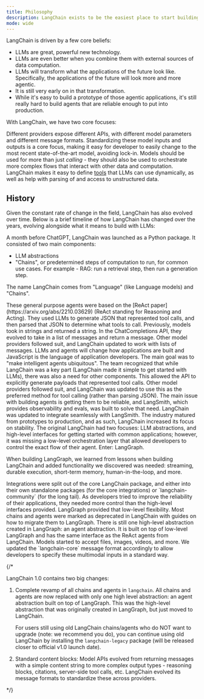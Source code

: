 ```yaml
---
title: Philosophy
description: LangChain exists to be the easiest place to start building with LLMs, while also being flexible and production-ready.
mode: wide
---
```



<AlphaCallout />

LangChain is driven by a few core beliefs:

- LLMs are great, powerful new technology.
- LLMs are even better when you combine them with external sources of data computation.
- LLMs will transform what the applications of the future look like. Specifically, the applications of the future will look more and more agentic.
- It is still very early on in that transformation.
- While it's easy to build a prototype of those agentic applications, it's still really hard to build agents that are reliable enough to put into production.

With LangChain, we have two core focuses:

<Steps>
<Step title="We want to make it possible for developers to build with whatever the best model is at the time.">

Different providers expose different APIs, with different model parameters and different message formats.
Standardizing these model inputs and outputs is a core focus, making it easy for developer to easily change to the most recent state-of-the-art model, avoiding lock-in.
</Step>
<Step title="We want to make it easy to use these models to orchestrate more complex flows that interact with other data and computation.">
Models should be used for more than just *calling* - they should also be used to orchestrate more complex flows that interact with other data and computation. LangChain makes it easy to define [tools](/oss/langchain/tools) that LLMs can use dynamically, as well as help with parsing of and access to unstructured data.
</Step>
</Steps>

## History

Given the constant rate of change in the field, LangChain has also evolved over time. Below is a brief timeline of how LangChain has changed over the years, evolving alongside what it means to build with LLMs:

<Card title="October 24, 2022: LangChain launched as a Python package" horizontal>
A month before ChatGPT, LangChain was launched as a Python package. It consisted of two main components:

- LLM abstractions
- "Chains", or predetermined steps of computation to run, for common use cases. For example - RAG: run a retrieval step, then run a generation step.

The name LangChain comes from "Language" (like Language models) and "Chains".
</Card>


<Card title="December 2022: The first general purpose agents were added to LangChain." horizontal>
These general purpose agents were based on the [ReAct paper](https://arxiv.org/abs/2210.03629) (ReAct standing for Reasoning and Acting). They used LLMs to generate JSON that represented tool calls, and then parsed that JSON to determine what tools to call.
</Card>


<Card title="January 2023: OpenAI releases a 'Chat Completion' API" horizontal>
Previously, models took in strings and returned a string. In the ChatCompletions API, they evolved to take in a list of messages and return a message. Other model providers followed suit, and LangChain updated to work with lists of messages.
</Card>

<Card title="January 2023: LangChain releases a JavaScript version" horizontal>
LLMs and agents will change how applications are built and JavaScript is the language of application developers.
</Card>

<Card title="February 2023: LangChain Inc. was formed as a company around the open source LangChain project" horizontal>
The main goal was to "make intelligent agents ubiquitous". The team recognized that while LangChain was a key part (LangChain made it simple to get started with LLMs), there was also a need for other components.
</Card>

<Card title="Spring 2023: OpenAI releases 'function calling' in their API" horizontal>
This allowed the API to explicitly generate payloads that represented tool calls. Other model providers followed suit, and LangChain was updated to use this as the preferred method for tool calling (rather than parsing JSON).
</Card>

<Card title="Summer 2023: LangSmith is released as closed source platform by LangChain Inc., providing observability and evals" horizontal>
The main issue with building agents is getting them to be reliable, and LangSmith, which provides observability and evals, was built to solve that need. LangChain was updated to integrate seamlessly with LangSmith.
</Card>

<Card title="January 2024: langchain releases 0.1, its first non-0.0.x" horizontal>
The industry matured from prototypes to production, and as such, LangChain increased its focus on stability.
</Card>

<Card title="February 2024: LangGraph is released as an open-source library" horizontal>
The original LangChain had two focuses: LLM abstractions, and high-level interfaces for getting started with common applications; however, it was missing a low-level orchestration layer that allowed developers to control the exact flow of their agent. Enter: LangGraph.

When building LangGraph, we learned from lessons when building LangChain and added functionality we discovered was needed: streaming, durable execution, short-term memory, human-in-the-loop, and more.
</Card>

<Card title="Summer 2024: LangChain has over 700 integrations" horizontal>
Integrations were split out of the core LangChain package, and either into their own standalone packages (for the core integrations) or `langchain-community` (for the long tail).
</Card>

<Card title="Fall 2024: LangGraph becomes the preferred way to build any AI applications that's more than a single LLM call" horizontal>
As developers tried to improve the reliability of their applications, they needed more control than the high-level interfaces provided. LangGraph provided that low-level flexibility. Most chains and agents were marked as deprecated in LangChain with guides on how to migrate them to LangGraph. There is still one high-level abstraction created in LangGraph: an agent abstraction. It is built on top of low-level LangGraph and has the same interface as the ReAct agents from LangChain.
</Card>

<Card title="Spring 2025: Model APIs become more multimodal" horizontal>
Models started to accept files, images, videos, and more. We updated the `langchain-core` message format accordingly to allow developers to specify these multimodal inputs in a standard way.
</Card>

{/*

<Card title="Fall 2025: LangChain releases 1.0 with two major changes" horizontal>

LangChain 1.0 contains two big changes:

1. Complete revamp of all chains and agents in `langchain`. All chains and agents are now replaced with only one high level abstraction: an agent abstraction built on top of LangGraph. This was the high-level abstraction that was originally created in LangGraph, but just moved to LangChain.

    For users still using old LangChain chains/agents who do NOT want to upgrade (note: we recommend you do), you can continue using old LangChain by installing the `langchain-legacy` package (will be released closer to official v1.0 launch date).

2. Standard content blocks: Model APIs evolved from returning messages with a simple content string to more complex output types - reasoning blocks, citations, server-side tool calls, etc. LangChain evolved its message formats to standardize these across providers.

</Card>

*/}
